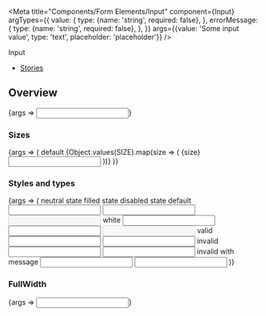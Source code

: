 

<Meta
  title="Components/Form Elements/Input"
  component={Input}
  argTypes={{
    value: {
      type: {name: 'string', required: false},
    },
    errorMessage: {
      type: {name: 'string', required: false},
    },
  }}
  args={{value: 'Some input value', type: 'text', placeholder: 'placeholder'}}
/>

<PageHeader>Input</PageHeader>

- [Stories](#stories)

## Overview

<Canvas>
  <Story name="Default">{args => <Input {...args} />}</Story>
</Canvas>

<ArgsTable story="Default" />

### Sizes

<Canvas>
  <Story name="Sizes">
    {args => (
      <StoryVariantTable>
        <tbody>
          <tr>
            <td />
            <td>
              <Headline
                extraBold
                transform="uppercase"
                as="span"
                color="text-gray-40"
                size="medium"
                align="to-center"
              >
                default
              </Headline>
            </td>
          </tr>
          {Object.values(SIZE).map(size => (
            <tr key={size}>
              <td>
                <Headline
                  extraBold
                  transform="uppercase"
                  as="span"
                  color="text-gray-40"
                  size="medium"
                >
                  {size}
                </Headline>
              </td>
              <td>
                <Input {...args} size={size} />
              </td>
            </tr>
          ))}
        </tbody>
      </StoryVariantTable>
    )}
  </Story>
</Canvas>

### Styles and types

<Canvas>
  <Story name="Styles and types">
    {args => (
      <StoryVariantTable>
        <tbody>
          <tr>
            <td />
            <td>
              <Headline
                extraBold
                transform="uppercase"
                as="span"
                color="text-gray-40"
                size="medium"
                align="to-center"
              >
                neutral state
              </Headline>
            </td>
            <td>
              <Headline
                extraBold
                transform="uppercase"
                as="span"
                color="text-gray-40"
                size="medium"
                align="to-center"
              >
                filled state
              </Headline>
            </td>
            <td>
              <Headline
                extraBold
                transform="uppercase"
                as="span"
                color="text-gray-40"
                size="medium"
                align="to-center"
              >
                disabled state
              </Headline>
            </td>
          </tr>
          <tr>
            <td>
              <Headline
                extraBold
                transform="uppercase"
                as="span"
                color="text-gray-40"
                size="medium"
                align="to-right"
              >
                default
              </Headline>
            </td>
            <td>
              <Input {...args} value="" />
            </td>
            <td>
              <Input {...args} />
            </td>
            <td>
              <Input {...args} disabled />
            </td>
          </tr>
          <tr style={{backgroundColor: hex.black}}>
            <td>
              <Headline
                extraBold
                transform="uppercase"
                as="span"
                color="text-gray-40"
                size="medium"
                align="to-right"
              >
                white
              </Headline>
            </td>
            <td>
              <Input {...args} value="" color={COLOR.WHITE} />
            </td>
            <td>
              <Input {...args} color={COLOR.WHITE} />
            </td>
            <td>
              <Input {...args} disabled color={COLOR.WHITE} />
            </td>
          </tr>
          <tr>
            <td>
              <Headline
                extraBold
                transform="uppercase"
                as="span"
                color="text-gray-40"
                size="medium"
                align="to-right"
              >
                valid
              </Headline>
            </td>
            <td>
              <Input {...args} value="" valid />
            </td>
            <td>
              <Input {...args} valid />
            </td>
            <td />
          </tr>
          <tr>
            <td>
              <Headline
                extraBold
                transform="uppercase"
                as="span"
                color="text-gray-40"
                size="medium"
                align="to-right"
              >
                invalid
              </Headline>
            </td>
            <td>
              <Input {...args} value="" invalid />
            </td>
            <td>
              <Input {...args} invalid />
            </td>
            <td />
          </tr>
          <tr>
            <td>
              <Headline
                extraBold
                transform="uppercase"
                as="span"
                color="text-gray-40"
                size="medium"
                align="to-right"
              >
                invalid with message
              </Headline>
            </td>
            <td>
              <Input
                {...args}
                value=""
                invalid
                errorMessage="Something went wrong"
              />
            </td>
            <td>
              <Input {...args} invalid errorMessage="Something went wrong" />
            </td>
            <td />
          </tr>
        </tbody>
      </StoryVariantTable>
    )}
  </Story>
</Canvas>

### FullWidth

<Canvas>
  <Story
    name="FullWidth"
    args={{value: 'Input takes full width of its container', fullWidth: true}}
  >
    {args => <Input {...args} />}
  </Story>
</Canvas>

